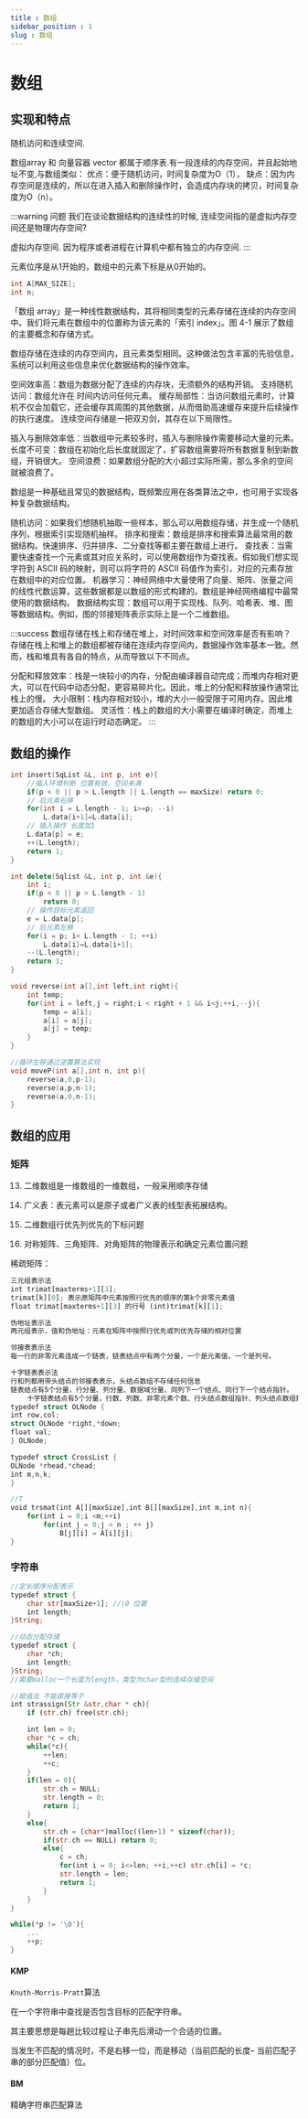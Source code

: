 ```yaml
---
title : 数组
sidebar_position : 1
slug : 数组
---
```

# 数组

## 实现和特点

随机访问和连续空间.

数组array 和 向量容器 vector 都属于顺序表.有一段连续的内存空间，并且起始地址不变,与数组类似：
优点：便于随机访问，时间复杂度为O（1），
缺点：因为内存空间是连续的，所以在进入插入和删除操作时，会造成内存块的拷贝，时间复杂度为O（n）。

:::warning 问题
我们在谈论数据结构的连续性的时候, 连续空间指的是虚拟内存空间还是物理内存空间?

虚拟内存空间. 因为程序或者进程在计算机中都有独立的内存空间. 
:::

元素位序是从1开始的，数组中的元素下标是从0开始的。

```cpp
int A[MAX_SIZE];
int n;
```
「数组 array」是一种线性数据结构，其将相同类型的元素存储在连续的内存空间中。我们将元素在数组中的位置称为该元素的「索引 index」。图 4-1 展示了数组的主要概念和存储方式。

数组存储在连续的内存空间内，且元素类型相同。这种做法包含丰富的先验信息，系统可以利用这些信息来优化数据结构的操作效率。

空间效率高：数组为数据分配了连续的内存块，无须额外的结构开销。
支持随机访问：数组允许在 
 时间内访问任何元素。
缓存局部性：当访问数组元素时，计算机不仅会加载它，还会缓存其周围的其他数据，从而借助高速缓存来提升后续操作的执行速度。
连续空间存储是一把双刃剑，其存在以下局限性。

插入与删除效率低：当数组中元素较多时，插入与删除操作需要移动大量的元素。
长度不可变：数组在初始化后长度就固定了，扩容数组需要将所有数据复制到新数组，开销很大。
空间浪费：如果数组分配的大小超过实际所需，那么多余的空间就被浪费了。


数组是一种基础且常见的数据结构，既频繁应用在各类算法之中，也可用于实现各种复杂数据结构。

随机访问：如果我们想随机抽取一些样本，那么可以用数组存储，并生成一个随机序列，根据索引实现随机抽样。
排序和搜索：数组是排序和搜索算法最常用的数据结构。快速排序、归并排序、二分查找等都主要在数组上进行。
查找表：当需要快速查找一个元素或其对应关系时，可以使用数组作为查找表。假如我们想实现字符到 ASCII 码的映射，则可以将字符的 ASCII 码值作为索引，对应的元素存放在数组中的对应位置。
机器学习：神经网络中大量使用了向量、矩阵、张量之间的线性代数运算，这些数据都是以数组的形式构建的。数组是神经网络编程中最常使用的数据结构。
数据结构实现：数组可以用于实现栈、队列、哈希表、堆、图等数据结构。例如，图的邻接矩阵表示实际上是一个二维数组。


:::success 数组存储在栈上和存储在堆上，对时间效率和空间效率是否有影响？
存储在栈上和堆上的数组都被存储在连续内存空间内，数据操作效率基本一致。然而，栈和堆具有各自的特点，从而导致以下不同点。

分配和释放效率：栈是一块较小的内存，分配由编译器自动完成；而堆内存相对更大，可以在代码中动态分配，更容易碎片化。因此，堆上的分配和释放操作通常比栈上的慢。
大小限制：栈内存相对较小，堆的大小一般受限于可用内存。因此堆更加适合存储大型数组。
灵活性：栈上的数组的大小需要在编译时确定，而堆上的数组的大小可以在运行时动态确定。
:::

## 数组的操作

```cpp title="insert"
int insert(SqList &L, int p, int e){
    //插入环境判断 位置有效，空间未满
    if(p < 0 || p > L.length || L.length == maxSize) return 0;
    // 后元素右移
    for(int i = L.length - 1; i>=p; --i)
        L.data[i+1]=L.data[i];
    // 插入操作 长度加1
    L.data[p] = e;
    ++(L.length);
    return 1;
}
```

```cpp title="delete"
int delete(Sqlist &L, int p, int &e){
    int i;
    if(p < 0 || p > L.length - 1)
        return 0;
    // 操作目标元素返回
    e = L.data[p];
    // 后元素左移
    for(i = p; i< L.length - 1; ++i)
        L.data[i]=L.data[i+1];
    --(L.length);
    return 1;
}
```

```cpp title="将left到right之间的数据逆置"
void reverse(int a[],int left,int right){
    int temp;
    for(int i = left,j = right;i < right + 1 && i<j;++i,--j){
        temp = a[i];
        a[i] = a[j];
        a[j] = temp;
    }
}
```

```cpp
//循环左移通过逆置算法实现
void moveP(int a[],int n, int p){
    reverse(a,0,p-1);
    reverse(a,p,n-1);
    reverse(a,0,n-1);
}
```
## 数组的应用

### 矩阵

13. 二维数组是一维数组的一维数组，一般采用顺序存储

14. 广义表：表元素可以是原子或者广义表的线型表拓展结构。

15. 二维数组行优先列优先的下标问题

16. 对称矩阵、三角矩阵、对角矩阵的物理表示和确定元素位置问题

稀疏矩阵：

```rust
三元组表示法
int trimat[maxterms+1][3];
trimat[k][0]; 表示原矩阵中元素按照行优先的顺序的第k个非零元素值
float trimat[maxterms+1][3] 的行号 (int)trimat[k][1];

伪地址表示法
两元组表示，值和伪地址：元素在矩阵中按照行优先或列优先存储的相对位置
```


```rust
邻接表表示法
每一行的非零元素连成一个链表，链表结点中有两个分量，一个是元素值，一个是列号。

十字链表表示法
行和列都用带头结点的邻接表表示，头结点数组不存储任何信息
链表结点有5个分量，行分量、列分量、数据域分量、同列下一个结点、同行下一个结点指针。
    十字链表结点有5个分量，行数、列数、非零元素个数、行头结点数组指针、列头结点数组指针。
typedef struct OLNode {
int row,col;
struct OLNode *right,*down;
float val;
} OLNode;

typedef struct CrossList {
OLNode *rhead,*chead;
int m,n,k;
}
```


```rust
//T
void trsmat(int A[][maxSize],int B[][maxSize],int m,int n){
    for(int i = 0;i <m;++i)
        for(int j = 0;j < n ; ++ j)
            B[j][i] = A[i][j];
}
```

### 字符串

```rust
//定长顺序分配表示
typedef struct {
    char str[maxSize+1]; //\0 位置
    int length;
}String;

//动态分配存储
typedef struct {
    char *ch;
    int length;
}String;
//需要malloc一个长度为length，类型为char型的连续存储空间
```



```rust
//赋值法 不能直接等于
int strassign(Str &str,char * ch){
    if (str.ch) free(str.ch);

    int len = 0;
    char *c = ch;
    while(*c){
        ++len;
        ++c;
    }
    if(len = 0){
        str.ch = NULL;
        str.length = 0;
        return 1;
    }
    else{
        str.ch = (char*)malloc((len+1) * sizeof(char));
        if(str.ch == NULL) return 0;
        else{
            c = ch;
            for(int i = 0; i<=len; ++i,++c) str.ch[i] = *c;
            str.length = len;
            return 1;
        }
    }
}

while(*p != '\0'){
	...
    ++p;
}
```


#### KMP

`Knuth-Morris-Pratt`算法

在一个字符串中查找是否包含目标的匹配字符串。

其主要思想是每趟比较过程让子串先后滑动一个合适的位置。

当发生不匹配的情况时，不是右移一位，而是移动（当前匹配的长度– 当前匹配子串的部分匹配值）位。

#### BM

精确字符串匹配算法

